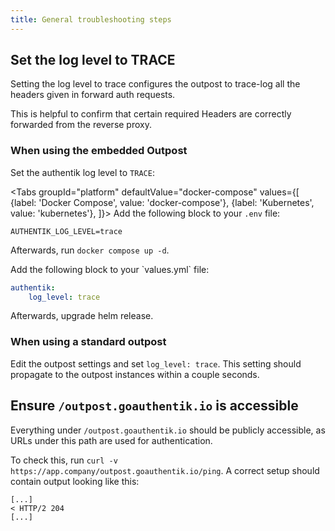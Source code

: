 ```yaml
---
title: General troubleshooting steps
---
```



## Set the log level to TRACE

Setting the log level to trace configures the outpost to trace-log all the headers given in forward auth requests.

This is helpful to confirm that certain required Headers are correctly forwarded from the reverse proxy.

### When using the embedded Outpost

Set the authentik log level to `TRACE`:

<Tabs
  groupId="platform"
  defaultValue="docker-compose"
  values={[
    {label: 'Docker Compose', value: 'docker-compose'},
    {label: 'Kubernetes', value: 'kubernetes'},
  ]}>
  <TabItem value="docker-compose">
Add the following block to your `.env` file:

```shell
AUTHENTIK_LOG_LEVEL=trace
```

Afterwards, run `docker compose up -d`.

  </TabItem>
  <TabItem value="kubernetes">
Add the following block to your `values.yml` file:

```yaml
authentik:
    log_level: trace
```

Afterwards, upgrade helm release.

  </TabItem>
</Tabs>

### When using a standard outpost

Edit the outpost settings and set `log_level: trace`. This setting should propagate to the outpost instances within a couple seconds.

## Ensure `/outpost.goauthentik.io` is accessible

Everything under `/outpost.goauthentik.io` should be publicly accessible, as URLs under this path are used for authentication.

To check this, run `curl -v https://app.company/outpost.goauthentik.io/ping`. A correct setup should contain output looking like this:

```
[...]
< HTTP/2 204
[...]
```
